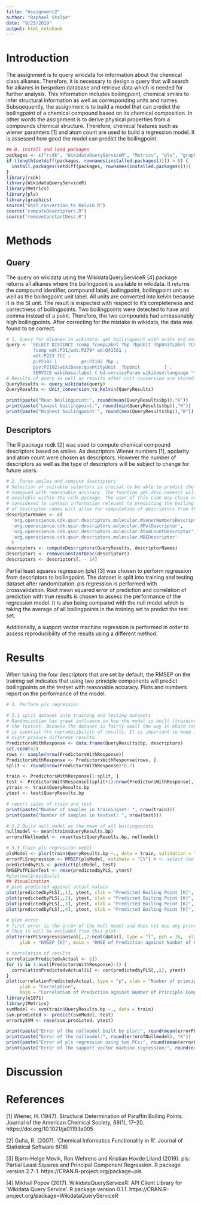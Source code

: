 ```yaml
---
title: "Assignment2"
author: "Raphael Stolpe"
date: "9/23/2019"
output: html_notebook
---
```

# Introduction
The assignment is to query wikidata for information about the chemical class alkanes. Therefore, it is necessary to design a query that will search for alkanes in bespoken database and retrieve data which is needed for further analysis. This information includes boilingpoint, chemical smiles to infer structural information as well as corresponding units and names. 
Subsqequently, the assignment is to build a model that can predict the boilingpoint of a chemical compound based on its chemical composition. In other words the assignment is to derive physical properties from a compounds chemical structure. Therefore, chemical features such as wiener paramters [1] and atom count are used to build a regression model. 
It is assessed how good the model can predict the boilingpoint. 
```r
## 0. Install and load packages
packages <- c("rcdk", "WikidataQueryServiceR", "Metrics", "pls", "graphics")
if (length(setdiff(packages, rownames(installed.packages()))) > 0) {
  install.packages(setdiff(packages, rownames(installed.packages())))  
}
library(rcdk)
library(WikidataQueryServiceR)
library(Metrics)
library(pls)
library(graphics)
source("Unit_conversion_to_Kelvin.R")
source("computeDescriptors.R")
source("removeConstantDesc.R")
```
# Methods
## Query
The query on wikidata using the WikidataQueryServiceR [4] package returns all alkanes where the boilingpoint is available in wikidata. It returns the compound identifier, compound label, boilingpoint, boilingpoint unit as well as the boilingpoint unit label. 
All units are converted into kelvin because it is the SI unit. The result is inspected with respect to it's completeness and correctness of boilingpoints. Two boilingpoints were detected to have and comma instead of a point. Therefore, the two compounds had unreasonably high boilingpoints. After correcting for the mistake in wikidata, the data was found to be correct. 
```r


# 1. Query for Alkanes in wikidata: get boilingpoint with units and smiles for each molecule
query <- 'SELECT DISTINCT ?comp ?compLabel ?bp ?bpUnit ?bpUnitLabel ?CC WHERE {   
          ?comp wdt:P31/wdt:P279* wd:Q41581 ;   
          wdt:P233 ?CC ;     
          p:P2102 [         ps:P2102 ?bp ;           
          psv:P2102/wikibase:quantityUnit  ?bpUnit         ] .   
          SERVICE wikibase:label { bd:serviceParam wikibase:language "[AUTO_LANGUAGE],en". } } '
# Results of query as well as results after unit conversion are stored in QueryResults
QueryResults <- query_wikidata(query)
QueryResults <- Unit_conversion_to_Kelvin(QueryResults)
```
``` r
print(paste("Mean boilingpoint:", round(mean(QueryResults$bp)),"K"))
print(paste("Lowest boilingpoint:", round(min(QueryResults$bp)),"K"))
print(paste("Highest boilingpoint:", round(max(QueryResults$bp)),"K"))
```
## Descriptors
The R package rcdk [2] was used to compute chemical compound descriptors based on smiles. As descriptors Wiener numbers [1], apolarity and atom count were chosen as descriptors. However the number of descriptors as well as the type of descriptors will be subject to change for future users. 
```r
# 2. Parse smiles and compute descriptors
# Selection of suitable selectors is crucial to be able to predict the boiling point of chemical
# compound with reasonable accuracy. The function get.desc.names() will print a list of descriptors
# available within the rcdk package. The user of this code may chose any set of descriptors that is
# considered to contain information relevant to predicting the boiling point. Adding it to the list
# of descriptor names will allow for computation of descriptors from the smiles. 
descriptorNames <- c(
  'org.openscience.cdk.qsar.descriptors.molecular.WienerNumbersDescriptor',
  'org.openscience.cdk.qsar.descriptors.molecular.APolDescriptor',
  'org.openscience.cdk.qsar.descriptors.molecular.AtomCountDescriptor',
  'org.openscience.cdk.qsar.descriptors.molecular.MDEDescriptor'
  )
descriptors <- computeDescriptors(QueryResults, descriptorNames)
descriptors <- removeConstantDesc(descriptors)
descriptors <- descriptors[, - 14] 


```
Partial least squares regression (pls) [3] was chosen to perform regression from descriptors to boilingpoint. The dataset is split into training and testing dataset after randomization. pls regression is performed with crossvalidation. Root mean squared error of prediction and correlation of prediction with true results is chosen to assess the performance of the regression model. It is also being compared with the null model which is taking the average of all boilingpoints in the training set to predict the test set. 

Additionally, a support vector machine regression is performed in order to assess reproducibility of the results using a different method. 

# Results
When taking the four descriptors that are set by default, the RMSEP on the training set indicates that using two principle components will predict boilingpoints on the testset with reasonable accuracy. Plots and numbers report on the performance of the model. 
```r
# 3. Perform pls regression 

# 3.1 split dataset into training and testing datasets
# Randomization has great influence on how the model is built (trainingset) and how it performs on 
# the testset. Because the dataset is fairly small the way in which randomization occurs (set.seed())
# is esential fro reproducibility of results. It is important to keep in mind that a different seed 
# might produce different results. 
PredictorsWithResponse <- data.frame(QueryResults$bp, descriptors)
set.seed(42)
rows <- sample(nrow(PredictorsWithResponse))
PredictorsWithResponse <- PredictorsWithResponse[rows, ]
split <- round(nrow(PredictorsWithResponse)*0.7)

train <- PredictorsWithResponse[1:split, ]
test <- PredictorsWithResponse[(split+1):nrow(PredictorsWithResponse), ]
ytrain <- train$QueryResults.bp
ytest <- test$QueryResults.bp
```

```  r
# report sizes of train and test 
print(paste("Number of samples in trainingset: ", nrow(train)))
print(paste("Number of samples in testset: ", nrow(test)))
```

``` r
# 3.2 Build null model as the mean of all boilingpoints 
nullmodel <- mean(train$QueryResults.bp)
errorofNullmodel <- rmse(test$QueryResults.bp, nullmodel)

# 3.3 Train pls regression model
plsModel <- plsr(train$QueryResults.bp ~., data = train, validation = "CV")
errorPLSregression <- RMSEP(plsModel, estimate = "CV") # <- select two principle components
predictedbyPLS <- predict(plsModel, test)
RMSEPofPLSonTest <- rmse(predictedbyPLS, ytest)
#plot(mdl$residuals)
## Visualization
# plot predicted against actual values
plot(predictedbyPLS[,,1], ytest, xlab = "Predicted Boiling Point [K]", ylab = "Measured Boiling Point [K]", main = "Regression with one PC")
plot(predictedbyPLS[,,2], ytest, xlab = "Predicted Boiling Point [K]", ylab = "Measured Boiling Point [K]", main = "Regression with two PCs")
plot(predictedbyPLS[,,3], ytest, xlab = "Predicted Boiling Point [K]", ylab = "Measured Boiling Point [K]", main = "Regression with three PCs")
plot(predictedbyPLS[,,4], ytest, xlab = "Predicted Boiling Point [K]", ylab = "Measured Boiling Point [K]", main = "Regression with four PCs")

# plot error
# first error is the error of the null model and does not use any principle component from the pca.
# Thus it will be excluded from this plot. 
plot(errorPLSregression$val[,,2:ncol(data)], type = "l", pch = 16,  xlab = "Number of principle components",
     ylab = "RMSEP [K]", main = "RMSE of Prediction against Number of Principle Components")

# correlation of results 
correlationPredictedvActual <- c()
for (i in 1:ncol(PredictorsWithResponse)-1) {
  correlationPredictedvActual[i] <- cor(predictedbyPLS[,,i], ytest)
}
plot(correlationPredictedvActual, type = "p", xlab = "Number of principle components", 
     ylab = "Correlation",
     main = "Correlation of Prediction against Number of Principle Components")
library(e1071)
library(Metrics)
svmModel <- svm(train$QueryResults.bp ~., data = train)
svm.predicted <- predict(svmModel, test)
errorbySVM <- rmse(svm.predicted, ytest)
```
``` r
print(paste("Error of the nullmodel built by plsr:", round(mean(errorPLSregression$val[,,1])),"K"))
print(paste("Error of the nullmodel:", round(errorofNullmodel), "K"))
print(paste("Error of pls regression using two PCs:", round(mean(errorPLSregression$val[,,3])),"K"))
print(paste("Error of the support vector machine regression:", round(errorbySVM), "K"))
```


# Discussion

# References 

[1] Wiener, H. (1947). Structural Determination of Paraffin Boiling Points. Journal of the American Chemical Society, 69(1), 17–20. https://doi.org/10.1021/ja01193a005

[2] Guha, R. (2007). 'Chemical Informatics Functionality in R'. Journal of Statistical Software 6(18)

[3] Bjørn-Helge Mevik, Ron Wehrens and Kristian Hovde Liland (2019). pls: Partial Least
    Squares and Principal Component Regression. R package version 2.7-1.
    https://CRAN.R-project.org/package=pls

[4] Mikhail Popov (2017). WikidataQueryServiceR: API Client Library for 'Wikidata Query
  Service'. R package version 0.1.1.
  https://CRAN.R-project.org/package=WikidataQueryServiceR
